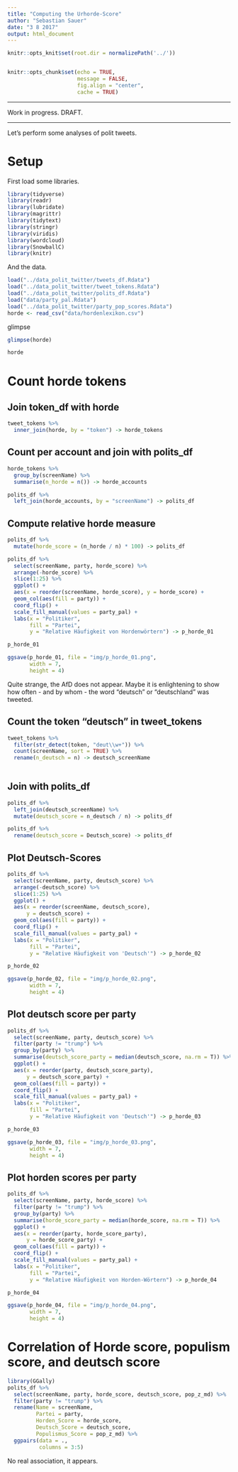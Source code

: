 ```yaml
---
title: "Computing the Urhorde-Score"
author: "Sebastian Sauer"
date: "3 8 2017"
output: html_document
---
```


```r
knitr::opts_knit$set(root.dir = normalizePath('../'))


knitr::opts_chunk$set(echo = TRUE,
                      message = FALSE,
                      fig.align = "center",
                      cache = TRUE)
```


---

 Work in progress. DRAFT.

---


Let's perform some  analyses of polit tweets.

# Setup


First load some libraries.

```r
library(tidyverse)
library(readr)
library(lubridate)
library(magrittr)
library(tidytext)
library(stringr)
library(viridis)
library(wordcloud)
library(SnowballC)
library(knitr)
```


And the data.
```r
load("../data_polit_twitter/tweets_df.Rdata")
load("../data_polit_twitter/tweet_tokens.Rdata")
load("../data_polit_twitter/polits_df.Rdata")
load("data/party_pal.Rdata")
load("../data_polit_twitter/party_pop_scores.Rdata")
horde <- read_csv("data/hordenlexikon.csv")


```


glimpse

```r
glimpse(horde)

horde
```


# Count horde tokens

## Join token_df with horde


```r
tweet_tokens %>% 
  inner_join(horde, by = "token") -> horde_tokens
```



## Count per account and join with polits_df


```r
horde_tokens %>% 
  group_by(screenName) %>% 
  summarise(n_horde = n()) -> horde_accounts

polits_df %>% 
  left_join(horde_accounts, by = "screenName") -> polits_df
```


## Compute relative horde measure

```r
polits_df %>% 
  mutate(horde_score = (n_horde / n) * 100) -> polits_df

polits_df %>% 
  select(screenName, party, horde_score) %>% 
  arrange(-horde_score) %>% 
  slice(1:25) %>% 
  ggplot() +
  aes(x = reorder(screenName, horde_score), y = horde_score) +
  geom_col(aes(fill = party)) +
  coord_flip() +
  scale_fill_manual(values = party_pal) +
  labs(x = "Politiker",
       fill = "Partei",
       y = "Relative Häufigkeit von Hordenwörtern") -> p_horde_01

p_horde_01

ggsave(p_horde_01, file = "img/p_horde_01.png",
       width = 7,
       height = 4)
```

Quite strange, the AfD does not appear. Maybe it is enlightening to show how often - and by whom - the word "deutsch" or "deutschland" was tweeted.

## Count the token "deutsch" in tweet_tokens

```r
tweet_tokens %>% 
  filter(str_detect(token, "deut\\w+")) %>% 
  count(screenName, sort = TRUE) %>% 
  rename(n_deutsch = n) -> deutsch_screenName
  


```


## Join with polits_df

```r
polits_df %>% 
  left_join(deutsch_screenName) %>% 
  mutate(deutsch_score = n_deutsch / n) -> polits_df

polits_df %>% 
  rename(deutsch_score = Deutsch_score) -> polits_df
```


## Plot Deutsch-Scores

```r
polits_df %>% 
  select(screenName, party, deutsch_score) %>% 
  arrange(-deutsch_score) %>% 
  slice(1:25) %>% 
  ggplot() +
  aes(x = reorder(screenName, deutsch_score), 
      y = deutsch_score) +
  geom_col(aes(fill = party)) +
  coord_flip() +
  scale_fill_manual(values = party_pal) +
  labs(x = "Politiker",
       fill = "Partei",
       y = "Relative Häufigkeit von 'Deutsch'") -> p_horde_02

p_horde_02

ggsave(p_horde_02, file = "img/p_horde_02.png",
       width = 7,
       height = 4)
```

## Plot deutsch score per party

```r
polits_df %>% 
  select(screenName, party, deutsch_score) %>% 
  filter(party != "trump") %>% 
  group_by(party) %>% 
  summarise(deutsch_score_party = median(deutsch_score, na.rm = T)) %>% 
  ggplot() +
  aes(x = reorder(party, deutsch_score_party), 
      y = deutsch_score_party) +
  geom_col(aes(fill = party)) +
  coord_flip() +
  scale_fill_manual(values = party_pal) +
  labs(x = "Politiker",
       fill = "Partei",
       y = "Relative Häufigkeit von 'Deutsch'") -> p_horde_03

p_horde_03

ggsave(p_horde_03, file = "img/p_horde_03.png",
       width = 7,
       height = 4)
```




## Plot horden scores per party

```r
polits_df %>% 
  select(screenName, party, horde_score) %>% 
  filter(party != "trump") %>% 
  group_by(party) %>% 
  summarise(horde_score_party = median(horde_score, na.rm = T)) %>% 
  ggplot() +
  aes(x = reorder(party, horde_score_party), 
      y = horde_score_party) +
  geom_col(aes(fill = party)) +
  coord_flip() +
  scale_fill_manual(values = party_pal) +
  labs(x = "Politiker",
       fill = "Partei",
       y = "Relative Häufigkeit von Horden-Wörtern") -> p_horde_04

p_horde_04

ggsave(p_horde_04, file = "img/p_horde_04.png",
       width = 7,
       height = 4)
```



# Correlation of Horde score, populism score, and deutsch score


```r
library(GGally)
polits_df %>% 
  select(screenName, party, horde_score, deutsch_score, pop_z_md) %>% 
  filter(party != "trump") %>% 
  rename(Name = screenName,
         Partei = party,
         Horden_Score = horde_score,
         Deutsch_Score = deutsch_score,
         Populismus_Score = pop_z_md) %>% 
  ggpairs(data = .,
          columns = 3:5)
```

No real association, it appears.

